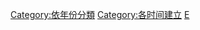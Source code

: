 {{Commons category|Establishments by year}}

[[Category:依年份分類|Category:依年份分類]]
[[Category:各时间建立|Category:各时间建立]]
[[Category:各年份事件|E]]